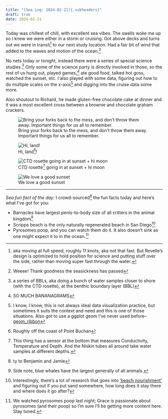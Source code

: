 ```yaml
---
title: "[Sea Log: 2024-02-21]{.subheaders}"
draft: true
date: 2024-02-21
---
```


::: {.div .bodyfont}

Today was chillest of chill, with excellent sea vibes. The swells woke me up so I knew we were either in a storm or cruising. Got above decks and turns out we were in transit^[aka moving at full speed, roughly 11 knots, aka not that fast. But Revelle's design is optimized to hold position for science and putting stuff over the side, rather than moving super fast through the water.] to our next study location. Had a fair bit of wind that added to the waves and motion of the ocean.^[Weeee! Thank goodness the seasickness has passed]

No nets today or tonight, instead there were a series of special science studies.^[a series of BBLs, aka doing a bunch of water samples closer to shore (with the CTD rosette), at the benthic boundary layer (BBL)] Only some of the science party is directly involved in those, so the rest of us hung out, played games,^[SO MUCH BANANAGRAMS] ate good food, talked hot goss, watched the sunset, etc. I also played with some data, figuring out how to do multiple scales on the x-axis^[I know, I know, this is not always ideal data visualization practice, but sometimes it suits the context and need and this is one of those situations. Also got to use a ggplot geom I've never used before--[geom_ribbon](https://tidyverse.github.io/ggplot2-docs/reference/geom_ribbon.html)] and digging into the cruise data some more.

Also shoutout to Richard, he made gluten-free chocolate cake at dinner and it was a most excellent cross between a brownie and chocolate graham crackers.

::: {layout-ncol=2}

![Bring your forks back to the mess, and don't throw them away. Important things for us all to remember.](pics/forks.jpg){fig-alt="three people sitting around a ship deck in adirondack chairs."}

![Hi, land^[Roughly off the coast of Point Buchan]!](pics/land.jpg){fig-alt="image of fog lingering over the steely gray ocean"}

![CTD rosette^[This thing has a sensor at the bottom that measures Conductivity, Temperature and Depth. And the Niskin tubes all around take water samples at different depths.] going in at sunset + hi moon](pics/ctd_sunset.jpg){fig-alt="three people sitting around a ship deck in adirondack chairs."}

![We love a good sunset](pics/sunset4.jpg){fig-alt="image of fog lingering over the steely gray ocean"}

:::

----
*Sea fun fact of the day:* I crowd-sourced^[ty to Benjamin and Jamie] the fun facts today and here's what I've got for you:

- Barnacles have largest penis-to-body size of all critters in the animal kingdom^[Side note, blue whales have the largest generally of all animals.]
- Scripps beach is the only naturally regenerated beach in San Diego^[Interestingly, there's a lot of research that goes into ['beach nourishment'](https://scripps.ucsd.edu/news/just-add-sand) and figuring out if you put sand somewhere, how long does it stay there and where does it go after?]
- Pyrosomes poop, and you can watch them do it. It also doesn't sink as one might expect it to in the ocean.^[We watched pyrosomes poop last night; Grace is passionate about pyrosomes (and their poop) so I'm sure I'll be getting more content here. Stay tuned.]

:::




